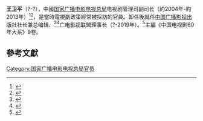 {{Otheruses|王卫平|other=名为王卫平的其他人物}}'''王卫平'''（?-?），中國[[国家广播电影电视总局|国家广播电影电视总局]]电视剧管理司副司长（約2004年-約2013年）<ref>{{cite news|title=国家广电总局：电视剧分级将酝酿“成人频道”|newspaper=[[南方网|南方网]]——轉自[[新闻晚报|新闻晚报]]|date=2004-04-30|editor=张颖|first=|url=http://news.southcn.com/china/zgkx/200404300746.htm|archiveurl=https://web.archive.org/web/20201216195439/http://news.southcn.com/china/zgkx/200404300746.htm|archivedate=2020-12-16|accessdate=2020-12-16|dead-url=no}}</ref><ref>{{cite news|title=总局电视剧管理司副司长王卫平：电视剧也会有新的课题|newspaper=搜狐傳媒——轉自《中国广播影视》雜誌|date=2013-05-30|last=|first=|url=http://media.sohu.com/20130530/n377506548.shtml|archiveurl=|archivedate=}}</ref>，是當時電視劇政策經常被採訪的官員。卸任後就任[[中国广播影视出版社|中国广播影视出版社]]社长兼总编辑、<ref>{{cite news|title=广电总局原电视剧司副司长王卫平口述历史：改革开放40年 “剧变”中国|newspaper=搜狐——轉自《[[综艺报|综艺报]]》|date=2018-12-09|last=|first=|url=https://www.sohu.com/a/280694760_613537|archiveurl=https://web.archive.org/web/20201216194253/https://www.sohu.com/a/280694760_613537|archivedate=2020-12-16|accessdate=2020-12-16|dead-url=no}}</ref><ref>{{cite news|title=广电总局原电视剧司副司长王卫平：在历史的节点上着眼未来|newspaper=搜狐——轉自《[[综艺报|综艺报]]》|date=2018-12-16|last=|first=|url=https://www.sohu.com/a/282338204_613537|archiveurl=|archivedate=}}</ref>[[广电影视联盟|广电影视联盟]]理事长（?-2019年）。<ref>{{cite news|title=中国广播影视音像出版中心理事会召开理事会议并进行换届选举|newspaper=搜狐——轉自《[[综艺报|综艺报]]》|date=2019-10-22|last=|first=|url=https://www.sohu.com/a/348828693_247520|archiveurl=|archivedate=}}</ref>主編《中国电视剧60年大系》9卷。

==參考文獻==
{{reflist}}

[[Category:国家广播电影电视总局官员|Category:国家广播电影电视总局官员]]